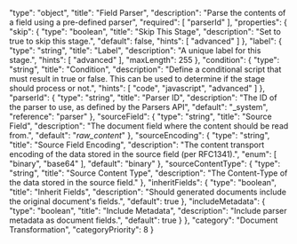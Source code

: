   "type": "object",
  "title": "Field Parser",
  "description": "Parse the contents of a field using a pre-defined parser",
  "required": [
    "parserId"
  ],
  "properties": {
    "skip": {
      "type": "boolean",
      "title": "Skip This Stage",
      "description": "Set to true to skip this stage.",
      "default": false,
      "hints": [
        "advanced"
      ]
    },
    "label": {
      "type": "string",
      "title": "Label",
      "description": "A unique label for this stage.",
      "hints": [
        "advanced"
      ],
      "maxLength": 255
    },
    "condition": {
      "type": "string",
      "title": "Condition",
      "description": "Define a conditional script that must result in true or false. This can be used to determine if the stage should process or not.",
      "hints": [
        "code",
        "javascript",
        "advanced"
      ]
    },
    "parserId": {
      "type": "string",
      "title": "Parser ID",
      "description": "The ID of the parser to use, as defined by the Parsers API",
      "default": "_system",
      "reference": "parser"
    },
    "sourceField": {
      "type": "string",
      "title": "Source Field",
      "description": "The document field where the content should be read from.",
      "default": "_raw_content_"
    },
    "sourceEncoding": {
      "type": "string",
      "title": "Source Field Encoding",
      "description": "The content transport encoding of the data stored in the source field (per RFC1341).",
      "enum": [
        "binary",
        "base64"
      ],
      "default": "binary"
    },
    "sourceContentType": {
      "type": "string",
      "title": "Source Content Type",
      "description": "The Content-Type of the data stored in the source field."
    },
    "inheritFields": {
      "type": "boolean",
      "title": "Inherit Fields",
      "description": "Should generated documents include the original document's fields.",
      "default": true
    },
    "includeMetadata": {
      "type": "boolean",
      "title": "Include Metadata",
      "description": "Include parser metadata as document fields.",
      "default": true
    }
  },
  "category": "Document Transformation",
  "categoryPriority": 8
}
